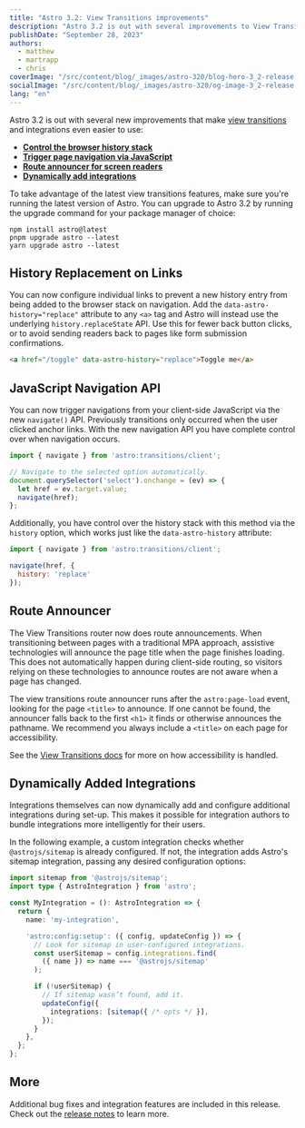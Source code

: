 ```yaml
---
title: "Astro 3.2: View Transitions improvements"
description: "Astro 3.2 is out with several improvements to View Transitions, including the ability to control the history stack, and a JavaScript navigation API"
publishDate: "September 28, 2023"
authors:
  - matthew
  - martrapp
  - chris
coverImage: "/src/content/blog/_images/astro-320/blog-hero-3_2-release.webp"
socialImage: "/src/content/blog/_images/astro-320/og-image-3_2-release.webp"
lang: "en"
---
```


Astro 3.2 is out with several new improvements that make [view transitions](https://docs.astro.build/en/guides/view-transitions/) and integrations even easier to use:

- **[Control the browser history stack](#history-replacement-on-links)**
- **[Trigger page navigation via JavaScript](#javascript-navigation-api)**
- **[Route announcer for screen readers](#route-announcer)**
- **[Dynamically add integrations](#dynamically-added-integrations)**

To take advantage of the latest view transitions features, make sure you're running the latest version of Astro. You can upgrade to Astro 3.2 by running the upgrade command for your package manager of choice:

```
npm install astro@latest
pnpm upgrade astro --latest
yarn upgrade astro --latest
```

## History Replacement on Links

You can now configure individual links to prevent a new history entry from being added to the browser stack on navigation. Add the `data-astro-history="replace"` attribute to any `<a>` tag and Astro will instead use the underlying `history.replaceState` API.  Use this for fewer back button clicks, or to avoid sending readers back to pages like form submission confirmations.

```html
<a href="/toggle" data-astro-history="replace">Toggle me</a>
```

## JavaScript Navigation API

You can now trigger navigations from your client-side JavaScript via the new `navigate()` API. Previously transitions only occurred when the user clicked anchor links. With the new navigation API you have complete control over when navigation occurs. 

```js
import { navigate } from 'astro:transitions/client';

// Navigate to the selected option automatically.
document.querySelector('select').onchange = (ev) => {
  let href = ev.target.value;
  navigate(href);
};
```

Additionally, you have control over the history stack with this method via the `history` option, which works just like  the `data-astro-history` attribute:

```js
import { navigate } from 'astro:transitions/client';

navigate(href, {
  history: 'replace'
});
```

## Route Announcer

The View Transitions router now does route announcements. When transitioning between pages with a traditional MPA approach, assistive technologies will announce the page title when the page finishes loading. This does not automatically happen during client-side routing, so visitors relying on these technologies to announce routes are not aware when a page has changed.

The view transitions route announcer runs after the `astro:page-load` event, looking for the page `<title>` to announce. If one cannot be found, the announcer falls back to the first `<h1>` it finds or otherwise announces the pathname. We recommend you always include a `<title>` on each page for accessibility.

See the [View Transitions docs](https://docs.astro.build/en/guides/view-transitions/) for more on how accessibility is handled.

## Dynamically Added Integrations

Integrations themselves can now dynamically add and configure additional integrations during set-up. This makes it possible for integration authors to bundle integrations more intelligently for their users.

In the following example, a custom integration checks whether `@astrojs/sitemap` is already configured. If not, the integration adds Astro's sitemap integration, passing any desired configuration options:

```ts
import sitemap from '@astrojs/sitemap';
import type { AstroIntegration } from 'astro';

const MyIntegration = (): AstroIntegration => {
  return {
    name: 'my-integration',

    'astro:config:setup': ({ config, updateConfig }) => {
      // Look for sitemap in user-configured integrations.
      const userSitemap = config.integrations.find(
        ({ name }) => name === '@astrojs/sitemap'
      );

      if (!userSitemap) {
        // If sitemap wasn’t found, add it.
        updateConfig({
          integrations: [sitemap({ /* opts */ }],
        });
      }
    },
  };
};
```

## More

Additional bug fixes and integration features are included in this release. Check out the [release notes](https://github.com/withastro/astro/pull/8671) to learn more.